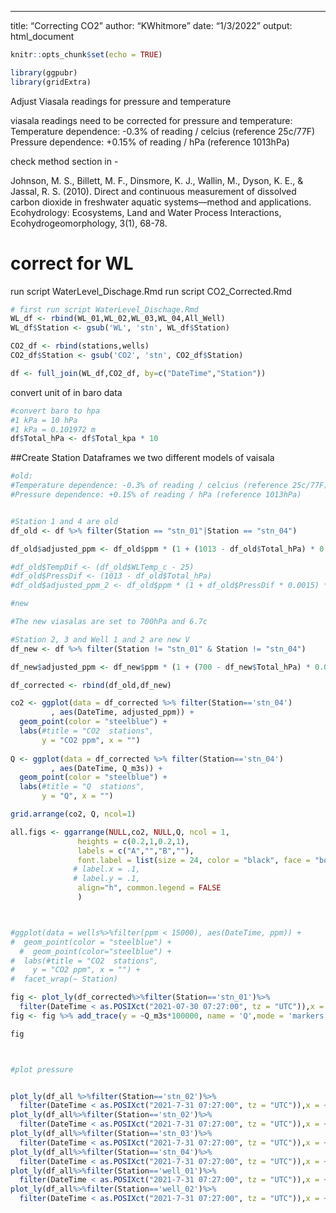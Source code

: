 ---
title: "Correcting CO2"
author: "KWhitmore"
date: "1/3/2022"
output: html_document


```r
knitr::opts_chunk$set(echo = TRUE)

library(ggpubr)
library(gridExtra)
```


Adjust Viasala readings for pressure and temperature

viasala readings need to be corrected for pressure and temperature:
 Temperature dependence: -0.3% of reading / celcius (reference 25c/77F)
 Pressure dependence: +0.15% of reading / hPa (reference 1013hPa)
 
check method section in -

Johnson, M. S., Billett, M. F., Dinsmore, K. J., Wallin, M., Dyson, K. E., & Jassal, R. S. (2010). Direct and continuous measurement of dissolved carbon dioxide in freshwater aquatic systems—method and applications. Ecohydrology: Ecosystems, Land and Water Process Interactions, Ecohydrogeomorphology, 3(1), 68-78.
 

# correct for WL
run script WaterLevel_Dischage.Rmd
run script CO2_Corrected.Rmd

```r
# first run script WaterLevel_Dischage.Rmd
WL_df <- rbind(WL_01,WL_02,WL_03,WL_04,All_Well)
WL_df$Station <- gsub('WL', 'stn', WL_df$Station)

CO2_df <- rbind(stations,wells)
CO2_df$Station <- gsub('CO2', 'stn', CO2_df$Station)

df <- full_join(WL_df,CO2_df, by=c("DateTime","Station"))


```

convert unit of in baro data

```r
#convert baro to hpa
#1 kPa = 10 hPa
#1 kPa = 0.101972 m
df$Total_hPa <- df$Total_kpa * 10

```

##Create Station Dataframes
we two different models of vaisala

```r


#old:
#Temperature dependence: -0.3% of reading / celcius (reference 25c/77F)
#Pressure dependence: +0.15% of reading / hPa (reference 1013hPa)


#Station 1 and 4 are old
df_old <- df %>% filter(Station == "stn_01"|Station == "stn_04")

df_old$adjusted_ppm <- df_old$ppm * (1 + (1013 - df_old$Total_hPa) * 0.0015) * (1 - (25 - df_old$WLTemp_c) * 0.003)

#df_old$TempDif <- (df_old$WLTemp_c - 25)
#df_old$PressDif <- (1013 - df_old$Total_hPa)
#df_old$adjusted_ppm_2 <- df_old$ppm * (1 + df_old$PressDif * 0.0015) * (1 + df_old$TempDif * 0.003)

#new

#The new viasalas are set to 700hPa and 6.7c

#Station 2, 3 and Well 1 and 2 are new V
df_new <- df %>% filter(Station != "stn_01" & Station != "stn_04")

df_new$adjusted_ppm <- df_new$ppm * (1 + (700 - df_new$Total_hPa) * 0.0015) * (1 - (6.7 - df_new$WLTemp_c) * 0.003)


```

```r
df_corrected <- rbind(df_old,df_new)

co2 <- ggplot(data = df_corrected %>% filter(Station=='stn_04')
         , aes(DateTime, adjusted_ppm)) +
  geom_point(color = "steelblue") +
  labs(#title = "CO2  stations",
       y = "CO2 ppm", x = "") 
  
Q <- ggplot(data = df_corrected %>% filter(Station=='stn_04')
         , aes(DateTime, Q_m3s)) +
  geom_point(color = "steelblue") +
  labs(#title = "Q  stations",
       y = "Q", x = "") 

grid.arrange(co2, Q, ncol=1)

all.figs <- ggarrange(NULL,co2, NULL,Q, ncol = 1,
               heights = c(0.2,1,0.2,1),
               labels = c("A","","B",""),
               font.label = list(size = 24, color = "black", face = "bold"),
              # label.x = .1,
              # label.y = .1,
               align="h", common.legend = FALSE
               )



#ggplot(data = wells%>%filter(ppm < 15000), aes(DateTime, ppm)) +
#  geom_point(color = "steelblue") +
  #  geom_point(color="steelblue") + 
#  labs(#title = "CO2  stations",
#    y = "CO2 ppm", x = "") + 
#  facet_wrap(~ Station)

fig <- plot_ly(df_corrected%>%filter(Station=='stn_01')%>%
  filter(DateTime < as.POSIXct("2021-07-30 07:27:00", tz = "UTC")),x = ~DateTime, y= ~ppm, type = 'scatter', mode = 'markers')
fig <- fig %>% add_trace(y = ~Q_m3s*100000, name = 'Q',mode = 'markers')

fig



#plot pressure


plot_ly(df_all %>%filter(Station=='stn_02')%>%
  filter(DateTime < as.POSIXct("2021-7-31 07:27:00", tz = "UTC")),x = ~DateTime, y= ~WL_m, type = 'scatter', mode = 'markers')
plot_ly(df_all%>%filter(Station=='stn_02')%>%
  filter(DateTime < as.POSIXct("2021-7-31 07:27:00", tz = "UTC")),x = ~DateTime, y= ~adjusted_ppm, type = 'scatter', mode = 'markers')
plot_ly(df_all%>%filter(Station=='stn_03')%>%
  filter(DateTime < as.POSIXct("2021-7-31 07:27:00", tz = "UTC")),x = ~DateTime, y= ~adjusted_ppm, type = 'scatter', mode = 'markers')
plot_ly(df_all%>%filter(Station=='stn_04')%>%
  filter(DateTime < as.POSIXct("2021-7-31 07:27:00", tz = "UTC")),x = ~DateTime, y= ~adjusted_ppm, type = 'scatter', mode = 'markers')
plot_ly(df_all%>%filter(Station=='well_01')%>%
  filter(DateTime < as.POSIXct("2021-7-31 07:27:00", tz = "UTC")),x = ~DateTime, y= ~adjusted_ppm, type = 'scatter', mode = 'markers')
plot_ly(df_all%>%filter(Station=='well_02')%>%
  filter(DateTime < as.POSIXct("2021-7-31 07:27:00", tz = "UTC")),x = ~DateTime, y= ~adjusted_ppm, type = 'scatter', mode = 'markers')


```
